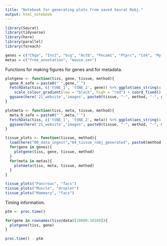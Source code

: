 ```yaml
---
title: "Notebook for generating plots from saved Seurat Robj."
output: html_notebook
---
```


```r
library(Seurat)
library(tidyverse)
library(here)
library(parallel)
library(foreach)
```

```r
genes = c("Chga", "Ins1", "Gcg", "Actb", "Pecam1", "Ptprc", "Cd4", 'Myf5', 'Myod1', 'Pdgfra')
metas = c("free_annotation", "mouse.sex")
```

Functions for making figures for genes and for metadata.

```r
plotgene <- function(tiss, gene, tissue, method){
  gene_R_safe = paste0("`",gene,"`")
  FetchData(tiss, c('tSNE_1', 'tSNE_2', gene)) %>% ggplot(aes_string(x = 'tSNE_1', y = 'tSNE_2', color = gene_R_safe)) + geom_point(size = 0.5) + 
    scale_colour_gradient(low = "black", high = "red") + coord_fixed()
  ggsave(here('21_website','images', paste0(tissue, "-", method, "-", gene, ".png")))
}

plotmeta <- function(tiss, meta, tissue, method){
  meta_R_safe = paste0("`",meta,"`")
  FetchData(tiss, c('tSNE_1', 'tSNE_2', meta)) %>% ggplot(aes_string(x = 'tSNE_1', y = 'tSNE_2', color = meta_R_safe)) + geom_point(size = 0.5) + coord_fixed()
  ggsave(here('21_website',"images", paste0(tissue, "-", method, "-", meta, ".png")))
}

```

```r
tissue_plots <- function(tissue, method){
  load(here("00_data_ingest","04_tissue_robj_generated", paste0(method, "_", tissue, "_", "seurat_tiss.Robj")))
  for(gene in genes){
    plotgene(tiss, gene, tissue, method)
  }
  for(meta in metas){
    plotmeta(tiss, meta, tissue, method)
  }
}
```

```r
tissue_plots("Pancreas", "facs")
tissue_plots("Muscle", "droplet")
tissue_plots("Mammary", "facs")
```

Timing information.

```r
ptm <- proc.time()

for(gene in rownames(tiss@data)[10000:10100]){
  plotgene(tiss, gene)
}

proc.time() - ptm
```

